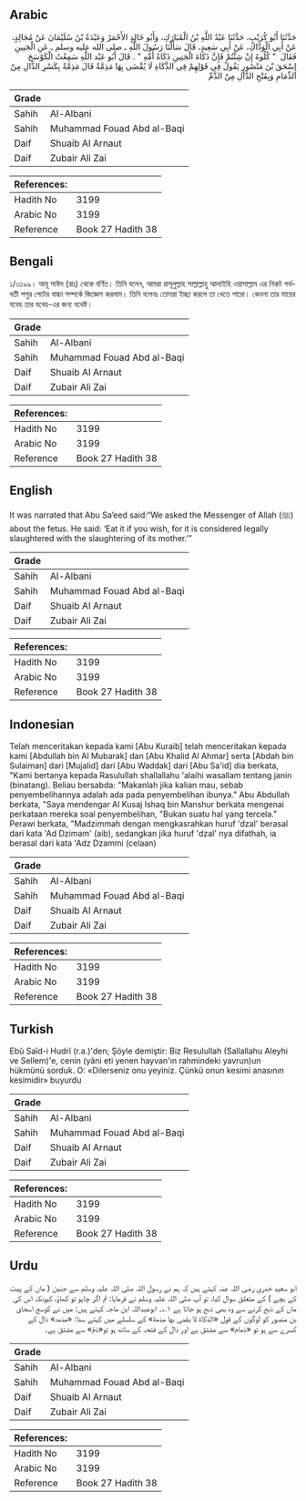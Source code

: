 ## Arabic


<div dir="rtl" lang="ar" style={{fontSize:'larger',backgroundColor:'#f8f9fa',padding:20}}>
حَدَّثَنَا أَبُو كُرَيْبٍ، حَدَّثَنَا عَبْدُ اللَّهِ بْنُ الْمُبَارَكِ، وَأَبُو خَالِدٍ الأَحْمَرُ وَعَبْدَةُ بْنُ سُلَيْمَانَ عَنْ مُجَالِدٍ، عَنْ أَبِي الْوَدَّاكِ، عَنْ أَبِي سَعِيدٍ، قَالَ سَأَلْنَا رَسُولَ اللَّهِ ـ صلى الله عليه وسلم ـ عَنِ الْجَنِينِ فَقَالَ ‏ "‏ كُلُوهُ إِنْ شِئْتُمْ فَإِنَّ ذَكَاةَ الْجَنِينِ ذَكَاةُ أُمِّهِ ‏"‏ ‏.‏ قَالَ أَبُو عَبْد اللَّهِ سَمِعْتُ الْكَوْسَجَ إِسْحَقَ بْنَ مَنْصُورٍ يَقُولُ فِي قَوْلِهِمْ فِي الذَّكَاةِ لَا يُقْضَى بِهَا مَذِمَّةٌ قَالَ مَذِمَّةٌ بِكَسْرِ الذَّالِ مِنْ الذِّمَامِ وَبِفَتْحِ الذَّالِ مِنْ الذَّمِّ
</div>
<div style={{backgroundColor:'#f8f9fa',padding:20, marginBottom: 10}}><table> <thead> <tr> <th>Grade</th> <th></th> </tr> </thead> <tbody> <tr><td>Sahih</td><td>Al-Albani</td></tr><tr><td>Sahih</td><td>Muhammad Fouad Abd al-Baqi</td></tr><tr><td>Daif</td><td>Shuaib Al Arnaut</td></tr><tr><td>Daif</td><td>Zubair Ali Zai</td></tr></tbody></table><table> <thead> <tr> <th>References:</th> <th></th> </tr> </thead> <tbody><tr><td>Hadith No</td><td>3199</td></tr><tr><td>Arabic No</td><td>3199</td></tr><tr><td>Reference</td><td>Book 27 Hadith 38</td></tr></tbody></table></div>

## Bengali


<div dir="ltr" lang="bn" style={{fontSize:'larger',backgroundColor:'#f8f9fa',padding:20}}>
১/৩১৯৯। আবূ সাঈদ (রাঃ) থেকে বর্ণিত। তিনি বলেন, আমরা রাসূলুল্লাহ সাল্লাল্লাহু আলাইহি ওয়াসাল্লাম এর নিকট গর্ভবতী পশুর পেটের বাচ্চা সম্পর্কে জিজ্ঞেস করলাম। তিনি বলেনঃ তোমরা ইচ্ছা করলে তা খেতে পারো। কেননা তার মায়ের যবেহ তার যবেহ-এর জন্য যথেষ্ট।
</div>
<div style={{backgroundColor:'#f8f9fa',padding:20, marginBottom: 10}}><table> <thead> <tr> <th>Grade</th> <th></th> </tr> </thead> <tbody> <tr><td>Sahih</td><td>Al-Albani</td></tr><tr><td>Sahih</td><td>Muhammad Fouad Abd al-Baqi</td></tr><tr><td>Daif</td><td>Shuaib Al Arnaut</td></tr><tr><td>Daif</td><td>Zubair Ali Zai</td></tr></tbody></table><table> <thead> <tr> <th>References:</th> <th></th> </tr> </thead> <tbody><tr><td>Hadith No</td><td>3199</td></tr><tr><td>Arabic No</td><td>3199</td></tr><tr><td>Reference</td><td>Book 27 Hadith 38</td></tr></tbody></table></div>

## English


<div dir="ltr" lang="en" style={{fontSize:'larger',backgroundColor:'#f8f9fa',padding:20}}>
It was narrated that Abu Sa’eed said:“We asked the Messenger of Allah (ﷺ) about the fetus. He said: ‘Eat it if you wish, for it is considered legally slaughtered with the slaughtering of its mother.’”
</div>
<div style={{backgroundColor:'#f8f9fa',padding:20, marginBottom: 10}}><table> <thead> <tr> <th>Grade</th> <th></th> </tr> </thead> <tbody> <tr><td>Sahih</td><td>Al-Albani</td></tr><tr><td>Sahih</td><td>Muhammad Fouad Abd al-Baqi</td></tr><tr><td>Daif</td><td>Shuaib Al Arnaut</td></tr><tr><td>Daif</td><td>Zubair Ali Zai</td></tr></tbody></table><table> <thead> <tr> <th>References:</th> <th></th> </tr> </thead> <tbody><tr><td>Hadith No</td><td>3199</td></tr><tr><td>Arabic No</td><td>3199</td></tr><tr><td>Reference</td><td>Book 27 Hadith 38</td></tr></tbody></table></div>

## Indonesian


<div dir="ltr" lang="id" style={{fontSize:'larger',backgroundColor:'#f8f9fa',padding:20}}>
Telah menceritakan kepada kami [Abu Kuraib] telah menceritakan kepada kami [Abdullah bin Al Mubarak] dan [Abu Khalid Al Ahmar] serta [Abdah bin Sulaiman] dari [Mujalid] dari [Abu Waddak] dari [Abu Sa'id] dia berkata, "Kami bertanya kepada Rasulullah shallallahu 'alaihi wasallam tentang janin (binatang). Beliau bersabda: "Makanlah jika kalian mau, sebab penyembelihannya adalah ada pada penyembelihan ibunya." Abu Abdullah berkata, "Saya mendengar Al Kusaj Ishaq bin Manshur berkata mengenai perkataan mereka soal penyembelihan, "Bukan suatu hal yang tercela." Perawi berkata, "Madzimmah dengan mengkasrahkan huruf 'dzal' berasal dari kata 'Ad Dzimam' (aib), sedangkan jika huruf 'dzal' nya difathah, ia berasal dari kata 'Adz Dzammi (celaan)
</div>
<div style={{backgroundColor:'#f8f9fa',padding:20, marginBottom: 10}}><table> <thead> <tr> <th>Grade</th> <th></th> </tr> </thead> <tbody> <tr><td>Sahih</td><td>Al-Albani</td></tr><tr><td>Sahih</td><td>Muhammad Fouad Abd al-Baqi</td></tr><tr><td>Daif</td><td>Shuaib Al Arnaut</td></tr><tr><td>Daif</td><td>Zubair Ali Zai</td></tr></tbody></table><table> <thead> <tr> <th>References:</th> <th></th> </tr> </thead> <tbody><tr><td>Hadith No</td><td>3199</td></tr><tr><td>Arabic No</td><td>3199</td></tr><tr><td>Reference</td><td>Book 27 Hadith 38</td></tr></tbody></table></div>

## Turkish


<div dir="ltr" lang="tr" style={{fontSize:'larger',backgroundColor:'#f8f9fa',padding:20}}>
Ebû Saîd-i Hudrî (r.a.)'den; Şöyle demiştir: Biz Resulullah (Sallallahu Aleyhi ve Sellem)'e, cenin (yâni eti yenen hayvan'ın rahmindeki yavrun)un hükmünü sorduk. O: «Dilerseniz onu yeyiniz. Çünkü onun kesimi anasının kesimidir» buyurdu
</div>
<div style={{backgroundColor:'#f8f9fa',padding:20, marginBottom: 10}}><table> <thead> <tr> <th>Grade</th> <th></th> </tr> </thead> <tbody> <tr><td>Sahih</td><td>Al-Albani</td></tr><tr><td>Sahih</td><td>Muhammad Fouad Abd al-Baqi</td></tr><tr><td>Daif</td><td>Shuaib Al Arnaut</td></tr><tr><td>Daif</td><td>Zubair Ali Zai</td></tr></tbody></table><table> <thead> <tr> <th>References:</th> <th></th> </tr> </thead> <tbody><tr><td>Hadith No</td><td>3199</td></tr><tr><td>Arabic No</td><td>3199</td></tr><tr><td>Reference</td><td>Book 27 Hadith 38</td></tr></tbody></table></div>

## Urdu


<div dir="rtl" lang="ur" style={{fontSize:'larger',backgroundColor:'#f8f9fa',padding:20}}>
ابو سعید خدری رضی اللہ عنہ کہتے ہیں کہ ہم نے رسول اللہ صلی اللہ علیہ وسلم سے جنین ( ماں کے پیٹ کے بچے ) کے متعلق سوال کیا، تو آپ صلی اللہ علیہ وسلم نے فرمایا: تم اگر چاہو تو کھاؤ، کیونکہ اس کی ماں کے ذبح کرنے سے وہ بھی ذبح ہو جاتا ہے ۱؎۔ ابوعبداللہ ابن ماجہ کہتے ہیں: میں نے کوسج اسحاق بن منصور کو لوگوں کے قول «الذكاة لا يقضى بها مذمة» کے سلسلے میں کہتے سنا: «مذمۃ» ذال کے کسرے سے ہو تو «ذمام» سے مشتق ہے اور ذال کے فتحہ کے ساتھ ہو تو«ذمّ» سے مشتق ہے۔
</div>
<div style={{backgroundColor:'#f8f9fa',padding:20, marginBottom: 10}}><table> <thead> <tr> <th>Grade</th> <th></th> </tr> </thead> <tbody> <tr><td>Sahih</td><td>Al-Albani</td></tr><tr><td>Sahih</td><td>Muhammad Fouad Abd al-Baqi</td></tr><tr><td>Daif</td><td>Shuaib Al Arnaut</td></tr><tr><td>Daif</td><td>Zubair Ali Zai</td></tr></tbody></table><table> <thead> <tr> <th>References:</th> <th></th> </tr> </thead> <tbody><tr><td>Hadith No</td><td>3199</td></tr><tr><td>Arabic No</td><td>3199</td></tr><tr><td>Reference</td><td>Book 27 Hadith 38</td></tr></tbody></table></div>